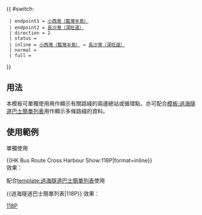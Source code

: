 {{Error|錯誤：此模板已停用。請見[[Template:HK Bus Route Cross Harbour/doc]]。}}{{ #switch: {{{format|}}}
  | endpoint1 = [[小西灣（藍灣半島）公共運輸交匯處|小西灣（藍灣半島）]]
  | endpoint2 = [[長沙灣（深旺道）巴士總站|長沙灣（深旺道）]]
  | direction = 2
  | status = {{HK Bus Status|P}}
  | inline = [[小西灣（藍灣半島）公共運輸交匯處|小西灣（藍灣半島）]] ↔ [[長沙灣（深旺道）巴士總站|長沙灣（深旺道）]]
  | normal =
  | full =
}}<noinclude>
==用法==
本模板可單獨使用用作顯示有關路綫的兩邊總站或循環點，亦可配合[[模板:過海隧道巴士簡單列表]]用作顯示多條路綫的資料。

==使用範例==
;單獨使用
<nowiki>{{HK Bus Route Cross Harbour Show:118P|format=inline}}</nowiki><br>
效果：{{HK Bus Route Cross Harbour Show:118P|format=inline}}

;配合[[template:過海隧道巴士簡單列表]]使用
<nowiki>{{過海隧道巴士簡單列表|118P}}</nowiki>
效果：{{過海隧道巴士簡單列表|118P}}
[[Category:過海隧道巴士路線模板|118P]]</noinclude>